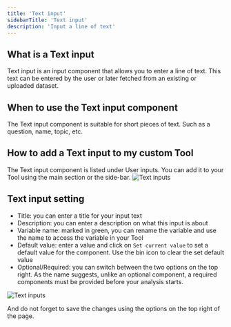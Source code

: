 ```yaml
---
title: 'Text input'
sidebarTitle: 'Text input'
description: 'Input a line of text'
---
```


## What is a Text input
Text input is an input component that allows you to enter a line of text. This text can be entered by 
the user or later fetched from an existing or uploaded dataset.

## When to use the Text input component
The Text input component is suitable for short pieces of text. Such as a question, name, topic, etc.

## How to add a Text input to my custom Tool
The Text input component is listed under User inputs. You can add it to your Tool using the main section
or the side-bar.
![Text inputs](/images/build-custom-tools/user-input/text-input-1.png)

## Text input setting
* Title: you can enter a title for your input text
* Description: you can enter a description on what this input is about
* Variable name: marked in green, you can rename the variable and use the name to access the variable in your Tool
* Default value: enter a value and click on `Set current value` to set a default value for the component. Use the 
bin icon to clear the set default value
* Optional/Required: you can switch between the two options on the top right. As the name suggests, unlike an
optional component, a required components must be provided before your analysis starts.

![Text inputs](/images/build-custom-tools/user-input/text-input-details1.png)

And do not forget to save the changes using the options on the top right of the page.